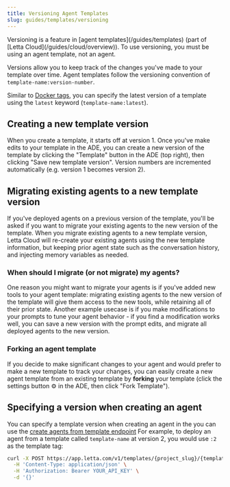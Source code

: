 ```yaml
---
title: Versioning Agent Templates
slug: guides/templates/versioning
---
```


<Note>
Versioning is a feature in [agent templates](/guides/templates) (part of [Letta Cloud](/guides/cloud/overview)).
To use versioning, you must be using an agent template, not an agent.
</Note>

Versions allow you to keep track of the changes you've made to your template over time.
Agent templates follow the versioning convention of `template-name:version-number`.

Similar to [Docker tags](https://docs.docker.com/get-started/docker-concepts/building-images/build-tag-and-publish-an-image/#tagging-images), you can specify the latest version of a template using the `latest` keyword (`template-name:latest`).

## Creating a new template version
When you create a template, it starts off at version 1.
Once you've make edits to your template in the ADE, you can create a new version of the template by clicking the "Template" button in the ADE (top right), then clicking "Save new template version".
Version numbers are incremented automatically (e.g. version 1 becomes version 2).

## Migrating existing agents to a new template version
If you've deployed agents on a previous version of the template, you'll be asked if you want to migrate your existing agents to the new version of the template.
When you migrate existing agents to a new template version, Letta Cloud will re-create your existing agents using the new template information, but keeping prior agent state such as the conversation history, and injecting memory variables as needed.

### When should I migrate (or not migrate) my agents?
One reason you might want to migrate your agents is if you've added new tools to your agent template: migrating existing agents to the new version of the template will give them access to the new tools, while retaining all of their prior state.
Another example usecase is if you make modifications to your prompts to tune your agent behavior - if you find a modification works well, you can save a new version with the prompt edits, and migrate all deployed agents to the new version.

### Forking an agent template
If you decide to make significant changes to your agent and would prefer to make a new template to track your changes, you can easily create a new agent template from an existing template by **forking** your template (click the settings button ⚙️ in the ADE, then click "Fork Template").

## Specifying a version when creating an agent

You can specify a template version when creating an agent in the you can use the  [create agents from template endpoint](/api-reference/templates/agents/create)
For example, to deploy an agent from a template called `template-name` at version 2, you would use `:2` as the template tag:
```sh
curl -X POST https://app.letta.com/v1/templates/{project_slug}/{template_name}:2 \
  -H 'Content-Type: application/json' \
  -H 'Authorization: Bearer YOUR_API_KEY' \
  -d '{}'
```
